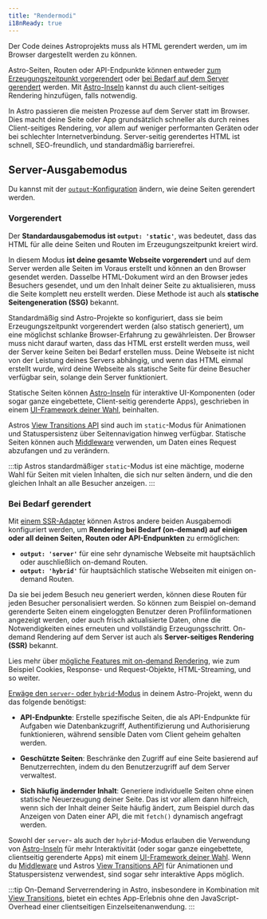 ```yaml
---
title: "Rendermodi"
i18nReady: true
---
```


Der Code deines Astroprojekts muss als HTML gerendert werden, um im Browser dargestellt werden zu können.

Astro-Seiten, Routen oder API-Endpunkte können entweder [zum Erzeugungszeitpunkt vorgerendert](#vorgerendert) oder [bei Bedarf auf dem Server gerendert](#bei-bedarf-gerendert) werden. Mit [Astro-Inseln](/de/concepts/islands/) kannst du auch client-seitiges Rendering hinzufügen, falls notwendig.

In Astro passieren die meisten Prozesse auf dem Server statt im Browser. Dies macht deine Seite oder App grundsätzlich schneller als durch reines Client-seitiges Rendering, vor allem auf weniger performanten Geräten oder bei schlechter Internetverbindung. Server-seitig gerendertes HTML ist schnell, SEO-freundlich, und standardmäßig barrierefrei.

## Server-Ausgabemodus

Du kannst mit der [`output`-Konfiguration](/de/reference/configuration-reference/) ändern, wie deine Seiten gerendert werden.

### Vorgerendert

Der **Standardausgabemodus ist `output: 'static'`**, was bedeutet, dass das HTML für alle deine Seiten und Routen im Erzeugungszeitpunkt kreiert wird.

In diesem Modus **ist deine gesamte Webseite vorgerendert** und auf dem Server werden alle Seiten im Voraus erstellt und können an den Browser gesendet werden. Dasselbe HTML-Dokument wird an den Browser jedes Besuchers gesendet, und um den Inhalt deiner Seite zu aktualisieren, muss die Seite komplett neu erstellt werden. Diese Methode ist auch als **statische Seitengeneration (SSG)** bekannt.

Standardmäßig sind Astro-Projekte so konfiguriert, dass sie beim Erzeugungszeitpunkt vorgerendert werden (also statisch generiert), um eine möglichst schlanke Browser-Erfahrung zu gewährleisten. Der Browser muss nicht darauf warten, dass das HTML erst erstellt werden muss, weil der Server keine Seiten bei Bedarf erstellen muss. Deine Webseite ist nicht von der Leistung deines Servers abhängig, und wenn das HTML einmal erstellt wurde, wird deine Webseite als statische Seite für deine Besucher verfügbar sein, solange dein Server funktioniert.

Statische Seiten können [Astro-Inseln](/de/concepts/islands/) für interaktive UI-Komponenten (oder sogar ganze eingebettete, Client-seitig gerenderte Apps), geschrieben in einem [UI-Framework deiner Wahl](/de/guides/framework-components/), beinhalten.

Astros [View Transitions API](/de/guides/view-transitions/) sind auch im `static`-Modus für Animationen und Statuspersistenz über Seitennavigation hinweg verfügbar. Statische Seiten können auch [Middleware](/de/guides/middleware/) verwenden, um Daten eines Request abzufangen und zu verändern.

:::tip
Astros standardmäßiger `static`-Modus ist eine mächtige, moderne Wahl für Seiten mit vielen Inhalten, die sich nur selten ändern, und die den gleichen Inhalt an alle Besucher anzeigen.
:::

### Bei Bedarf gerendert

Mit [einem SSR-Adapter](/de/guides/server-side-rendering/) können Astros andere beiden Ausgabemodi konfiguriert werden, um **Rendering bei Bedarf (on-demand) auf einigen oder all deinen Seiten, Routen oder API-Endpunkten** zu ermöglichen:

- **`output: 'server'`** für eine sehr dynamische Webseite mit hauptsächlich oder auschließlich on-demand Routen.
- **`output: 'hybrid'`** für hauptsächlich statische Webseiten mit einigen on-demand Routen.

Da sie bei jedem Besuch neu generiert werden, können diese Routen für jeden Besucher personalisiert werden. So können zum Beispiel on-demand gerenderte Seiten einem eingeloggten Benutzer deren Profilinformationen angezeigt werden, oder auch frisch aktualisierte Daten, ohne die Notwendigkeiten eines erneuten und vollständig Erzeugungsschritt. On-demand Rendering auf dem Server ist auch als **Server-seitiges Rendering (SSR)** bekannt.
  
<ReadMore>Lies mehr über [mögliche Features mit on-demand Rendering](/de/guides/server-side-rendering/), wie zum Beispiel Cookies, Response- und Request-Objekte, HTML-Streaming, und so weiter.</ReadMore>

[Erwäge den `server`- oder `hybrid`-Modus](/de/guides/server-side-rendering/) in deinem Astro-Projekt, wenn du das folgende benötigst:

- **API-Endpunkte**: Erstelle spezifische Seiten, die als API-Endpunkte für Aufgaben wie Datenbankzugriff, Authentifizierung und Authorisierung funktionieren, während sensible Daten vom Client geheim gehalten werden.

- **Geschützte Seiten**: Beschränke den Zugriff auf eine Seite basierend auf Benutzerrechten, indem du den Benutzerzugriff auf dem Server verwaltest.

- **Sich häufig ändernder Inhalt**: Generiere individuelle Seiten ohne einen statische Neuerzeugung deiner Seite. Das ist vor allem dann hilfreich, wenn sich der Inhalt deiner Seite häufig ändert, zum Beispiel durch das Anzeigen von Daten einer API, die mit `fetch()` dynamisch angefragt werden.

Sowohl der `server`- als auch der `hybrid`-Modus erlauben die Verwendung von [Astro-Inseln](/de/concepts/islands/) für mehr Interaktivität (oder sogar ganze eingebettete, clientseitig gerenderte Apps) mit einem [UI-Framework deiner Wahl](/de/guides/framework-components/). Wenn du [Middleware](/de/guides/middleware/) und Astros [View Transitions API](/de/guides/view-transitions/) für Animationen und Statuspersistenz verwendest, sind sogar sehr interaktive Apps möglich.

:::tip
On-Demand Serverrendering in Astro, insbesondere in Kombination mit [View Transitions](/de/guides/view-transitions/), bietet ein echtes App-Erlebnis ohne den JavaScript-Overhead einer clientseitigen Einzelseitenanwendung.
:::
